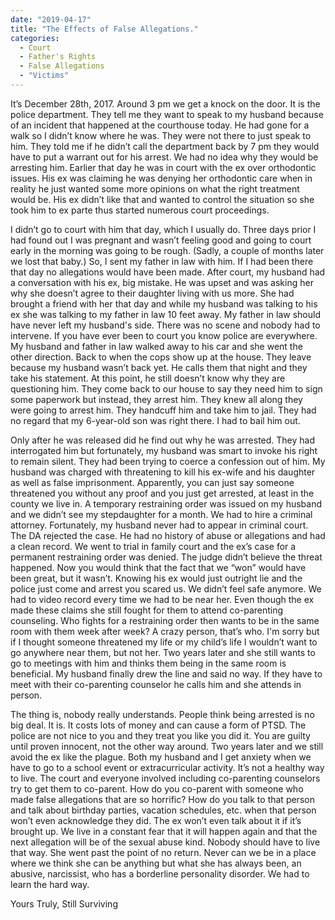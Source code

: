 ```yaml
---
date: "2019-04-17"
title: "The Effects of False Allegations."
categories:
  - Court
  - Father's Rights
  - False Allegations
  - "Victims"
---
```


It’s December 28th, 2017. Around 3 pm we get a knock on the door. It is the police department. They tell me they want to speak to my husband because of an incident that happened at the courthouse today. He had gone for a walk so I didn’t know where he was.  They were not there to just speak to him. They told me if he didn’t call the department back by 7 pm they would have to put a warrant out for his arrest. We had no idea why they would be arresting him. 
Earlier that day he was in court with the ex over orthodontic issues. His ex was claiming he was denying her orthodontic care when in reality he just wanted some more opinions on what the right treatment would be. His ex didn’t like that and wanted to control the situation so she took him to ex parte thus started numerous court proceedings. 

I didn’t go to court with him that day, which I usually do. Three days prior I had found out I was pregnant and wasn’t feeling good and going to court early in the morning was going to be rough. (Sadly, a couple of months later we lost that baby.) So, I sent my father in law with him. If I had been there that day no allegations would have been made.
After court, my husband had a conversation with his ex, big mistake. He was upset and was asking her why she doesn’t agree to their daughter living with us more. She had brought a friend with her that day and while my husband was talking to his ex she was talking to my father in law 10 feet away. My father in law should have never left my husband's side.  There was no scene and nobody had to intervene. If you have ever been to court you know police are everywhere.  My husband and father in law walked away to his car and she went the other direction.
Back to when the cops show up at the house. They leave because my husband wasn’t back yet. He calls them that night and they take his statement. At this point, he still doesn’t know why they are questioning him. They come back to our house to say they need him to sign some paperwork but instead, they arrest him. They knew all along they were going to arrest him. They handcuff him and take him to jail. They had no regard that my 6-year-old son was right there. I had to bail him out.
	
Only after he was released did he find out why he was arrested. They had interrogated him but fortunately, my husband was smart to invoke his right to remain silent. They had been trying to coerce a confession out of him. My husband was charged with threatening to kill his ex-wife and his daughter as well as false imprisonment. Apparently, you can just say someone threatened you without any proof and you just get arrested, at least in the county we live in. A temporary restraining order was issued on my husband and we didn’t see my stepdaughter for a month. 
We had to hire a criminal attorney. Fortunately, my husband never had to appear in criminal court. The DA rejected the case. He had no history of abuse or allegations and had a clean record. We went to trial in family court and the ex’s case for a permanent restraining order was denied. The judge didn’t believe the threat happened.
Now you would think that the fact that we “won” would have been great, but it wasn’t. Knowing his ex would just outright lie and the police just come and arrest you scared us. We didn’t feel safe anymore. We had to video record every time we had to be near her. Even though the ex made these claims she still fought for them to attend co-parenting counseling. Who fights for a restraining order then wants to be in the same room with them week after week? A crazy person, that’s who. I'm sorry but if I thought someone threatened my life or my child’s life I wouldn’t want to go anywhere near them, but not her. Two years later and she still wants to go to meetings with him and thinks them being in the same room is beneficial. My husband finally drew the line and said no way. If they have to meet with their co-parenting counselor he calls him and she attends in person. 
	
The thing is, nobody really understands. People think being arrested is no big deal. It is. It costs lots of money and can cause a form of PTSD. The police are not nice to you and they treat you like you did it. You are guilty until proven innocent, not the other way around. Two years later and we still avoid the ex like the plague. Both my husband and I get anxiety when we have to go to a school event or extracurricular activity. It’s not a healthy way to live. The court and everyone involved including co-parenting counselors try to get them to co-parent. How do you co-parent with someone who made false allegations that are so horrific? How do you talk to that person and talk about birthday parties, vacation schedules, etc. when that person won’t even acknowledge they did. The ex won’t even talk about it if it’s brought up. 
We live in a constant fear that it will happen again and that the next allegation will be of the sexual abuse kind.  Nobody should have to live that way. She went past the point of no return. Never can we be in a place where we think she can be anything but what she has always been, an abusive, narcissist, who has a borderline personality disorder. We had to learn the hard way. 

Yours Truly,
Still Surviving

